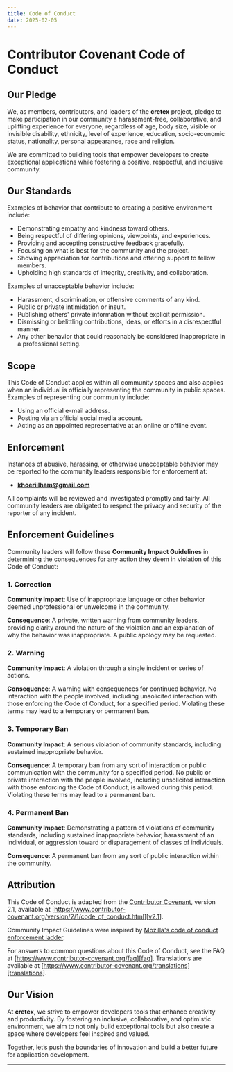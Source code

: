 ```yaml
---
title: Code of Conduct
date: 2025-02-05
---
```


# Contributor Covenant Code of Conduct

## Our Pledge

We, as members, contributors, and leaders of the **cretex** project, pledge to make participation in our community a harassment-free, collaborative, and uplifting experience for everyone, regardless of age, body size, visible or invisible disability, ethnicity, level of experience, education, socio-economic status, nationality, personal appearance, race and religion.

We are committed to building tools that empower developers to create exceptional applications while fostering a positive, respectful, and inclusive community.

## Our Standards

Examples of behavior that contribute to creating a positive environment include:

- Demonstrating empathy and kindness toward others.
- Being respectful of differing opinions, viewpoints, and experiences.
- Providing and accepting constructive feedback gracefully.
- Focusing on what is best for the community and the project.
- Showing appreciation for contributions and offering support to fellow members.
- Upholding high standards of integrity, creativity, and collaboration.

Examples of unacceptable behavior include:

- Harassment, discrimination, or offensive comments of any kind.
- Public or private intimidation or insult.
- Publishing others' private information without explicit permission.
- Dismissing or belittling contributions, ideas, or efforts in a disrespectful manner.
- Any other behavior that could reasonably be considered inappropriate in a professional setting.

## Scope

This Code of Conduct applies within all community spaces and also applies when an individual is officially representing the community in public spaces. Examples of representing our community include:

- Using an official e-mail address.
- Posting via an official social media account.
- Acting as an appointed representative at an online or offline event.

## Enforcement

Instances of abusive, harassing, or otherwise unacceptable behavior may be reported to the community leaders responsible for enforcement at:

- [**khoeriilham@gmail.com**](mailto:khoeriilham@gmail.com)

All complaints will be reviewed and investigated promptly and fairly. All community leaders are obligated to respect the privacy and security of the reporter of any incident.

## Enforcement Guidelines

Community leaders will follow these **Community Impact Guidelines** in determining the consequences for any action they deem in violation of this Code of Conduct:

### 1. Correction

**Community Impact**: Use of inappropriate language or other behavior deemed unprofessional or unwelcome in the community.

**Consequence**: A private, written warning from community leaders, providing clarity around the nature of the violation and an explanation of why the behavior was inappropriate. A public apology may be requested.

### 2. Warning

**Community Impact**: A violation through a single incident or series of actions.

**Consequence**: A warning with consequences for continued behavior. No interaction with the people involved, including unsolicited interaction with those enforcing the Code of Conduct, for a specified period. Violating these terms may lead to a temporary or permanent ban.

### 3. Temporary Ban

**Community Impact**: A serious violation of community standards, including sustained inappropriate behavior.

**Consequence**: A temporary ban from any sort of interaction or public communication with the community for a specified period. No public or private interaction with the people involved, including unsolicited interaction with those enforcing the Code of Conduct, is allowed during this period. Violating these terms may lead to a permanent ban.

### 4. Permanent Ban

**Community Impact**: Demonstrating a pattern of violations of community standards, including sustained inappropriate behavior, harassment of an individual, or aggression toward or disparagement of classes of individuals.

**Consequence**: A permanent ban from any sort of public interaction within the community.

## Attribution

This Code of Conduct is adapted from the [Contributor Covenant][homepage], version 2.1, available at [https://www.contributor-covenant.org/version/2/1/code_of_conduct.html][v2.1].

Community Impact Guidelines were inspired by [Mozilla's code of conduct enforcement ladder][mozilla coc].

For answers to common questions about this Code of Conduct, see the FAQ at [https://www.contributor-covenant.org/faq][faq]. Translations are available at [https://www.contributor-covenant.org/translations][translations].

## Our Vision

At **cretex**, we strive to empower developers tools that enhance creativity and productivity. By fostering an inclusive, collaborative, and optimistic environment, we aim to not only build exceptional tools but also create a space where developers feel inspired and valued.

Together, let’s push the boundaries of innovation and build a better future for application development.

---

[homepage]: https://www.contributor-covenant.org
[v2.1]: https://www.contributor-covenant.org/version/2/1/code_of_conduct.html
[mozilla coc]: https://github.com/mozilla/diversity
[faq]: https://www.contributor-covenant.org/faq
[translations]: https://www.contributor-covenant.org/translations